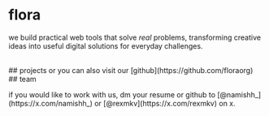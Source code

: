 
# flora

we build practical web tools that solve _real_ problems, transforming creative ideas into useful digital solutions for everyday challenges.

<br />
## projects

<Projects />
or you can also visit our [github](https://github.com/floraorg)
<br />
## team

<Team />
<p class="mt-4">if you would like to work with us, dm your resume or github to [@namishh_](https://x.com/namishh_) or [@rexmkv](https://x.com/rexmkv) on x.</p>
